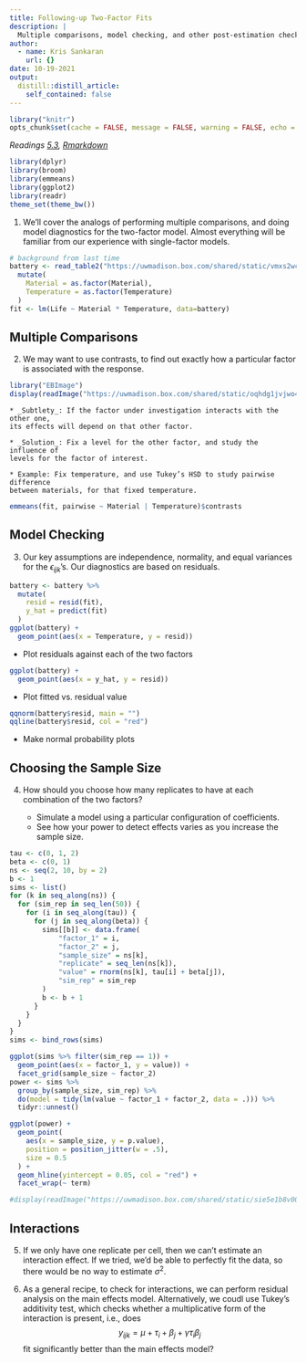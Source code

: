 ```yaml
---
title: Following-up Two-Factor Fits
description: |
  Multiple comparisons, model checking, and other post-estimation checks.
author:
  - name: Kris Sankaran
    url: {}
date: 10-19-2021
output:
  distill::distill_article:
    self_contained: false
---
```


```r
library("knitr")
opts_chunk$set(cache = FALSE, message = FALSE, warning = FALSE, echo = TRUE)
```

_Readings [5.3](), [Rmarkdown]()_

```r
library(dplyr)
library(broom)
library(emmeans)
library(ggplot2)
library(readr)
theme_set(theme_bw())
```

1. We’ll cover the analogs of performing multiple comparisons, and doing model
diagnostics for the two-factor model. Almost everything will be familiar from
our experience with single-factor models.

```r
# background from last time
battery <- read_table2("https://uwmadison.box.com/shared/static/vmxs2wcsdxkdjujp85nw5kvk83xz4gl9.txt") %>%
  mutate(
    Material = as.factor(Material),
    Temperature = as.factor(Temperature)
  )
fit <- lm(Life ~ Material * Temperature, data=battery)
```

## Multiple Comparisons

2. We may want to use contrasts, to find out exactly how a particular factor is
associated with the response.

```r
library("EBImage")
display(readImage("https://uwmadison.box.com/shared/static/oqhdg1jvjwo4x4g5z0y294555xb1nnz3.png"))
```

    * _Subtlety_: If the factor under investigation interacts with the other one,
    its effects will depend on that other factor.
    
    * _Solution_: Fix a level for the other factor, and study the influence of
    levels for the factor of interest.
    
    * Example: Fix temperature, and use Tukey’s HSD to study pairwise difference
    between materials, for that fixed temperature.

```r
emmeans(fit, pairwise ~ Material | Temperature)$contrasts
```

## Model Checking

3. Our key assumptions are independence, normality, and equal variances for the
$\epsilon_{ijk}$’s. Our diagnostics are based on residuals.

```r
battery <- battery %>%
  mutate(
    resid = resid(fit),
    y_hat = predict(fit)
  )
ggplot(battery) +
  geom_point(aes(x = Temperature, y = resid))
```

  * Plot residuals against each of the two factors

```r
ggplot(battery) +
  geom_point(aes(x = y_hat, y = resid))
```

  * Plot fitted vs. residual value

```r
qqnorm(battery$resid, main = "")
qqline(battery$resid, col = "red")
```

  * Make normal probability plots
 
## Choosing the Sample Size

4. How should you choose how many replicates to have at each combination of the
two factors?

    * Simulate a model using a particular configuration of coefficients.
    * See how your power to detect effects varies as you increase the sample
    size.

```r
tau <- c(0, 1, 2)
beta <- c(0, 1)
ns <- seq(2, 10, by = 2)
b <- 1
sims <- list()
for (k in seq_along(ns)) {
  for (sim_rep in seq_len(50)) {
    for (i in seq_along(tau)) {
      for (j in seq_along(beta)) {
        sims[[b]] <- data.frame(
            "factor_1" = i,
            "factor_2" = j,
            "sample_size" = ns[k],
            "replicate" = seq_len(ns[k]),
            "value" = rnorm(ns[k], tau[i] + beta[j]),
            "sim_rep" = sim_rep
        )
        b <- b + 1
      }
    }
  }
}
sims <- bind_rows(sims)
```


```r
ggplot(sims %>% filter(sim_rep == 1)) +
  geom_point(aes(x = factor_1, y = value)) +
  facet_grid(sample_size ~ factor_2)
power <- sims %>%
  group_by(sample_size, sim_rep) %>%
  do(model = tidy(lm(value ~ factor_1 + factor_2, data = .))) %>%
  tidyr::unnest()
```


```r
ggplot(power) +
  geom_point(
    aes(x = sample_size, y = p.value),
    position = position_jitter(w = .5),
    size = 0.5
  ) +
  geom_hline(yintercept = 0.05, col = "red") +
  facet_wrap(~ term)
```

```r
#display(readImage("https://uwmadison.box.com/shared/static/sie5e1b8v005l5ow8wzbtpehfdpn7wnf.png"), method = "raster")
```


## Interactions

5. If we only have one replicate per cell, then we can’t estimate an interaction
effect. If we tried, we’d be able to perfectly fit the data, so there would be
no way to estimate $\sigma^2$.

6. As a general recipe, to check for interactions, we can perform residual
analysis on the main effects model. Alternatively, we coudl use Tukey's
additivity test, which checks whether a multiplicative form of the interaction
is present, i.e., does 
$$y_{ijk} = \mu + \tau_i + \beta_j + \gamma \tau_i \beta_j$$ 
fit significantly better than the main effects model?
